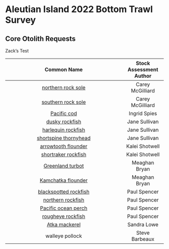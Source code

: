 # Aleutian Island 2022 Bottom Trawl Survey 
## Core Otolith Requests 

Zack's Test


|                              Common Name                              | Stock Assessment Author |
|:---------------------------------------------------------------------:|:-----------------------:|
| [northern rock sole](https://github.com/zoyafuso-NOAA/AIGOA_Core_Otolith/blob/main/results/species_report/northern%20rock%20sole.html) |     Carey McGilliard    |
|                           [southern rock sole](https://github.com/zoyafuso-NOAA/AIGOA_Core_Otolith/blob/main/results/species_report/southern%20rock%20sole.html)                          |     Carey McGilliard    |
|                              [Pacific cod](https://github.com/zoyafuso-NOAA/AIGOA_Core_Otolith/blob/main/results/species_report/Pacific%20cod.html)                              |       Ingrid Spies      |
|                             [dusky rockfish](https://github.com/zoyafuso-NOAA/AIGOA_Core_Otolith/blob/main/results/species_report/dusky%20rockfish.html)                            |      Jane Sullivan      |
|                           [harlequin rockfish](https://github.com/zoyafuso-NOAA/AIGOA_Core_Otolith/blob/main/results/species_report/harlequin%20rockfish.html)                          |      Jane Sullivan      |
|                         [shortspine thornyhead](https://github.com/zoyafuso-NOAA/AIGOA_Core_Otolith/blob/main/results/species_report/shortspine%20thornyhead.html)                         |      Jane Sullivan      |
|                          [arrowtooth flounder](https://github.com/zoyafuso-NOAA/AIGOA_Core_Otolith/blob/main/results/species_report/arrowtooth%20flounder.html)                          |      Kalei Shotwell     |
|                          [shortraker rockfish](https://github.com/zoyafuso-NOAA/AIGOA_Core_Otolith/blob/main/results/species_report/shortraker%20rockfish.html)                          |      Kalei Shotwell     |
|                            [Greenland turbot](https://github.com/zoyafuso-NOAA/AIGOA_Core_Otolith/blob/main/results/species_report/Greenland%20turbot.html)                           |      Meaghan Bryan      |
|                           [Kamchatka flounder](https://github.com/zoyafuso-NOAA/AIGOA_Core_Otolith/blob/main/results/species_report/Kamchatka%20flounder.html)                          |      Meaghan Bryan      |
|                         [blackspotted rockfish](https://github.com/zoyafuso-NOAA/AIGOA_Core_Otolith/blob/main/results/species_report/blackspotted%20rockfish.html)                         |       Paul Spencer      |
|                           [northern rockfish](https://github.com/zoyafuso-NOAA/AIGOA_Core_Otolith/blob/main/results/species_report/northern%20rockfish.html)                           |       Paul Spencer      |
|                          [Pacific ocean perch](https://github.com/zoyafuso-NOAA/AIGOA_Core_Otolith/blob/main/results/species_report/Pacific%20ocean%20perch.html)                          |       Paul Spencer      |
|                           [rougheye rockfish](https://github.com/zoyafuso-NOAA/AIGOA_Core_Otolith/blob/main/results/species_report/rougheye%20rockfish.html)                           |       Paul Spencer      |
|                             [Atka mackerel](https://github.com/zoyafuso-NOAA/AIGOA_Core_Otolith/blob/main/results/species_report/Atka%20mackerel.html)                             |       Sandra Lowe       |
|                            walleye pollock                       |      Steve Barbeaux     |
